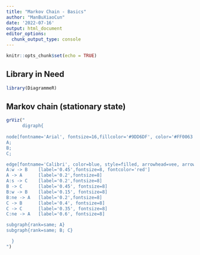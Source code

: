 ```yaml
---
title: "Markov Chain - Basics"
author: "ManBuXiaoCun"
date: '2022-07-16'
output: html_document
editor_options: 
  chunk_output_type: console
---
```


```r
knitr::opts_chunk$set(echo = TRUE)
```

## Library in Need
```r
library(DiagrammeR)
```

## Markov chain (stationary state)
```r
grViz("
      digraph{
      
node[fontname='Arial', fontsize=16,fillcolor='#9DD6DF', color='#FF0063', style=filled, shape=oval]
A;
B;
C;

edge[fontname='Calibri', color=blue, style=filled, arrowhead=vee, arrowsize=0.68]
A:w -> B    [label='0.45',fontsize=8, fontcolor='red']
A -> A      [label='0.2',fontsize=8]
A:s -> C    [label='0.2',fontsize=8]
B -> C      [label='0.45', fontsize=8]
B:w -> B    [label='0.15', fontsize=8]
B:ne -> A   [label='0.2',fontsize=8]
C -> B      [label='0.4', fontsize=8]
C -> C      [label='0.35', fontsize=8]
C:ne -> A   [label='0.6', fontsize=8]

subgraph{rank=same; A}
subgraph{rank=same; B; C}

  }
")
```

